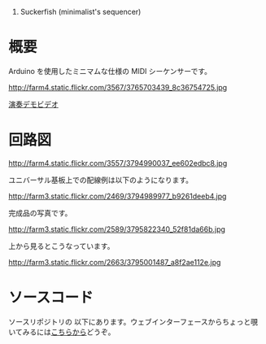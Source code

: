 #Suckerfish (minimalist's sequencer)

= 概要 =

Arduino を使用したミニマムな仕様の MIDI シーケンサーです。

http://farm4.static.flickr.com/3567/3765703439_8c36754725.jpg

[http://vimeo.com/5812001 演奏デモビデオ]

= 回路図 =

http://farm4.static.flickr.com/3557/3794990037_ee602edbc8.jpg

ユニバーサル基板上での配線例は以下のようになります。

http://farm3.static.flickr.com/2469/3794989977_b9261deeb4.jpg

完成品の写真です。

http://farm3.static.flickr.com/2589/3795822340_52f81da66b.jpg

上から見るとこうなっています。

http://farm3.static.flickr.com/2663/3795001487_a8f2ae112e.jpg

= ソースコード =

ソースリポジトリの {{{svntrunk/Arduino/Suckerfish/Suckerfish.pde}}} 以下にあります。ウェブインターフェースからちょっと覗いてみるには[http://code.google.com/p/denkitribe/source/browse/#svn/trunk/Arduino/Suckerfish こちらから]どうぞ。